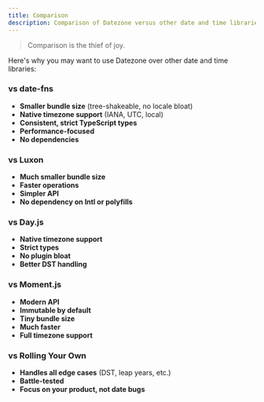 ```yaml
---
title: Comparison
description: Comparison of Datezone versus other date and time libraries.
---
```


> <p className="text-orange-200">Comparison is the thief of joy.</p>

Here's why you may want to use Datezone over other date and time libraries:

### vs date-fns
- **Smaller bundle size** (tree-shakeable, no locale bloat)
- **Native timezone support** (IANA, UTC, local)
- **Consistent, strict TypeScript types**
- **Performance-focused**
- **No dependencies**

### vs Luxon
- **Much smaller bundle size**
- **Faster operations**
- **Simpler API**
- **No dependency on Intl or polyfills**

### vs Day.js
- **Native timezone support**
- **Strict types**
- **No plugin bloat**
- **Better DST handling**

### vs Moment.js
- **Modern API**
- **Immutable by default**
- **Tiny bundle size**
- **Much faster**
- **Full timezone support**

### vs Rolling Your Own
- **Handles all edge cases** (DST, leap years, etc.)
- **Battle-tested**
- **Focus on your product, not date bugs** 